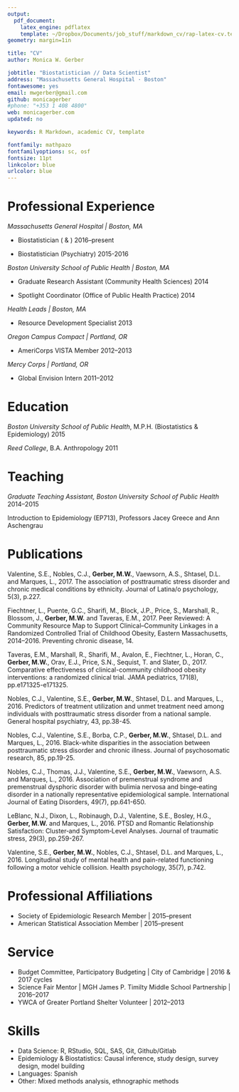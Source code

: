 ```yaml
---
output: 
  pdf_document:
    latex_engine: pdflatex
    template: ~/Dropbox/Documents/job_stuff/markdown_cv/rap-latex-cv.tex
geometry: margin=1in

title: "CV"
author: Monica W. Gerber

jobtitle: "Biostatistician // Data Scientist"
address: "Massachusetts General Hospital · Boston"
fontawesome: yes
email: mwgerber@gmail.com
github: monicagerber
#phone: "+353 1 408 4800"
web: monicagerber.com
updated: no

keywords: R Markdown, academic CV, template

fontfamily: mathpazo
fontfamilyoptions: sc, osf
fontsize: 11pt
linkcolor: blue
urlcolor: blue
---
```


# Professional Experience

*Massachusetts General Hospital | Boston, MA*

* Biostatistician (\href{http://www.massgeneral.org/children/research/researchlab.aspx?id=1577}{\tt $General Academic Pediatrics$} & \href{http://www.massgeneral.org/cchi/}{\tt $CCHI$}) \hfill 2016--present

* Biostatistician (Psychiatry) \hfill 2015-2016

*Boston University School of Public Health | Boston, MA*

* Graduate Research Assistant (Community Health Sciences) \hfill 2014

* Spotlight Coordinator (Office of Public Health Practice) \hfill 2014

*Health Leads | Boston, MA*

* Resource Development Specialist \hfill 2013

*Oregon Campus Compact | Portland, OR*

* AmeriCorps VISTA Member \hfill 2012--2013

*Mercy Corps | Portland, OR*

* Global Envision Intern \hfill 2011--2012

# Education

*Boston University School of Public Health*, M.P.H. (Biostatistics & Epidemiology) \hfill 2015

*Reed College*, B.A. Anthropology \hfill 2011

# Teaching

*Graduate Teaching Assistant, Boston University School of Public Health* \hfill 2014--2015

 Introduction to Epidemiology (EP713), Professors Jacey Greece and Ann Aschengrau

# Publications

Valentine, S.E., Nobles, C.J., **Gerber, M.W.**, Vaewsorn, A.S., Shtasel, D.L. and Marques, L., 2017. The association of posttraumatic stress disorder and chronic medical conditions by ethnicity. Journal of Latina/o psychology, 5(3), p.227.

Fiechtner, L., Puente, G.C., Sharifi, M., Block, J.P., Price, S., Marshall, R., Blossom, J., **Gerber, M.W.** and Taveras, E.M., 2017. Peer Reviewed: A Community Resource Map to Support Clinical–Community Linkages in a Randomized Controlled Trial of Childhood Obesity, Eastern Massachusetts, 2014–2016. Preventing chronic disease, 14.

Taveras, E.M., Marshall, R., Sharifi, M., Avalon, E., Fiechtner, L., Horan, C., **Gerber, M.W.**, Orav, E.J., Price, S.N., Sequist, T. and Slater, D., 2017. Comparative effectiveness of clinical-community childhood obesity interventions: a randomized clinical trial. JAMA pediatrics, 171(8), pp.e171325-e171325.

Nobles, C.J., Valentine, S.E., **Gerber, M.W.**, Shtasel, D.L. and Marques, L., 2016. Predictors of treatment utilization and unmet treatment need among individuals with posttraumatic stress disorder from a national sample. General hospital psychiatry, 43, pp.38-45.

Nobles, C.J., Valentine, S.E., Borba, C.P., **Gerber, M.W.**, Shtasel, D.L. and Marques, L., 2016. Black-white disparities in the association between posttraumatic stress disorder and chronic illness. Journal of psychosomatic research, 85, pp.19-25.

Nobles, C.J., Thomas, J.J., Valentine, S.E., **Gerber, M.W.**, Vaewsorn, A.S. and Marques, L., 2016. Association of premenstrual syndrome and premenstrual dysphoric disorder with bulimia nervosa and binge‐eating disorder in a nationally representative epidemiological sample. International Journal of Eating Disorders, 49(7), pp.641-650.

LeBlanc, N.J., Dixon, L., Robinaugh, D.J., Valentine, S.E., Bosley, H.G., **Gerber, M.W.** and Marques, L., 2016. PTSD and Romantic Relationship Satisfaction: Cluster‐and Symptom‐Level Analyses. Journal of traumatic stress, 29(3), pp.259-267.

Valentine, S.E., **Gerber, M.W.**, Nobles, C.J., Shtasel, D.L. and Marques, L., 2016. Longitudinal study of mental health and pain-related functioning following a motor vehicle collision. Health psychology, 35(7), p.742.

 
# Professional Affiliations

  * Society of Epidemiologic Research Member | 2015--present
  * American Statistical Association Member | 2015--present

# Service

  - Budget Committee, Participatory Budgeting | City of Cambridge | 2016 & 2017 cycles
  - Science Fair Mentor | MGH James P. Timilty Middle School Partnership | 2016--2017
  - YWCA of Greater Portland Shelter Volunteer | 2012--2013

# Skills

  - Data Science: R, RStudio, SQL, SAS, Git, Github/Gitlab
  - Epidemiology & Biostatistics: Causal inference, study design, survey design, model building
  - Languages: Spanish 
  - Other: Mixed methods analysis, ethnographic methods
  
